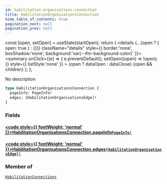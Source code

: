 ```yaml
---
id: habilitation-organisations-connection
title: HabilitationOrganisationsConnection
hide_table_of_contents: true
pagination_next: null
pagination_prev: null
---
```







  const [open, setOpen] = useState(startOpen);
  return (
    <details {...(open ? { open: true } : {})} className="details" style={{ border:'none', boxShadow:'none', background:'var(--ifm-background-color)' }}>
      <summary
        onClick={(e) => {
          e.preventDefault();
          setOpen((open) => !open);
        }}
        style={{ listStyle:'none' }}
      >
      {open ? dataOpen : dataClose}
      </summary>
      {open && children}
    </details>
  );
};




No description


```graphql
type HabilitationOrganisationsConnection {
  pageInfo: PageInfo!
  edges: [HabilitationOrganisationsEdge]!
}
```




### Fields

#### [<code style={{ fontWeight: 'normal' }}>HabilitationOrganisationsConnection.<b>pageInfo</b></code>](#)<Bullet />[`PageInfo!`](/cris/objects/page-info) <Badge class="secondary" text="non-null"/> <Badge class="secondary" text="object"/>
> 
> 

#### [<code style={{ fontWeight: 'normal' }}>HabilitationOrganisationsConnection.<b>edges</b></code>](#)<Bullet />[`[HabilitationOrganisationsEdge]!`](/cris/objects/habilitation-organisations-edge) <Badge class="secondary" text="non-null"/> <Badge class="secondary" text="object"/>
> 
> 



### Member of

[`HabilitationConnections`](/cris/objects/habilitation-connections)  <Badge class="secondary" text="object"/>

